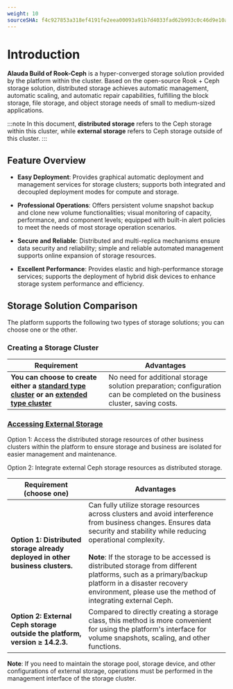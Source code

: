 ```yaml
---
weight: 10
sourceSHA: f4c927853a318ef4191fe2eea00093a91b7d4033fad62b993c0c46d9e10aeb54
---
```


# Introduction

**Alauda Build of Rook-Ceph** is a hyper-converged storage solution provided by the platform within the cluster. Based on the open-source Rook + Ceph storage solution, distributed storage achieves automatic management, automatic scaling, and automatic repair capabilities, fulfilling the block storage, file storage, and object storage needs of small to medium-sized applications.

:::note
In this document, **distributed storage** refers to the Ceph storage within this cluster, while **external storage** refers to Ceph storage outside of this cluster.
:::

## Feature Overview

- **Easy Deployment**: Provides graphical automatic deployment and management services for storage clusters; supports both integrated and decoupled deployment modes for compute and storage.

- **Professional Operations**: Offers persistent volume snapshot backup and clone new volume functionalities; visual monitoring of capacity, performance, and component levels; equipped with built-in alert policies to meet the needs of most storage operation scenarios.

- **Secure and Reliable**: Distributed and multi-replica mechanisms ensure data security and reliability; simple and reliable automated management supports online expansion of storage resources.

- **Excellent Performance**: Provides elastic and high-performance storage services; supports the deployment of hybrid disk devices to enhance storage system performance and efficiency.

## Storage Solution Comparison

The platform supports the following two types of storage solutions; you can choose one or the other.

### Creating a Storage Cluster

| Requirement                              | Advantages                                                |
| ----------------------------------- | ------------------------------------------------------- |
| **You can choose to create either a [standard type cluster](./installation/create_service_stand.mdx) or an [extended type cluster](./installation/create_service_extend.mdx)** | No need for additional storage solution preparation; configuration can be completed on the business cluster, saving costs. |

### [Accessing External Storage](./functions/access_storage_service.mdx)

Option 1: Access the distributed storage resources of other business clusters within the platform to ensure storage and business are isolated for easier management and maintenance.

Option 2: Integrate external Ceph storage resources as distributed storage.

| Requirement (choose one)                       | Advantages                                                                                   |
| ----------------------------------- | --------------------------------------------------------------------------------------- |
| **Option 1: Distributed storage already deployed in other business clusters.** | Can fully utilize storage resources across clusters and avoid interference from business changes. Ensures data security and stability while reducing operational complexity.<br /><br /> **Note**: If the storage to be accessed is distributed storage from different platforms, such as a primary/backup platform in a disaster recovery environment, please use the method of integrating external Ceph. |
| **Option 2: External Ceph storage outside the platform, version ≥ 14.2.3.** | Compared to directly creating a storage class, this method is more convenient for using the platform's interface for volume snapshots, scaling, and other functions. |

**Note**: If you need to maintain the storage pool, storage device, and other configurations of external storage, operations must be performed in the management interface of the storage cluster.
